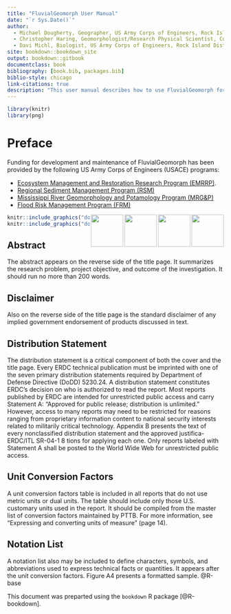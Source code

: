 ```yaml
--- 
title: "FluvialGeomorph User Manual"
date: "`r Sys.Date()`"
author: 
  - Michael Dougherty, Geographer, US Army Corps of Engineers, Rock Island District
  - Christopher Haring, Geomorphologist/Research Physical Scientist, Coastal Hydraulics Laboratory, U.S. Army Corps of Engineers
  - Davi Michl, Biologist, US Army Corps of Engineers, Rock Island District
site: bookdown::bookdown_site
output: bookdown::gitbook
documentclass: book
bibliography: [book.bib, packages.bib]
biblio-style: chicago
link-citations: true
description: "This user manual describes how to use FluvialGeomorph for stream analysis."
---
```


```r
library(knitr)
library(png)
```

# Preface {-}
Funding for development and maintenance of FluvialGeomorph has been provided by the following US Army Corps of Engineers (USACE) programs:

* [Ecosystem Management and Restoration Research Program (EMRRP)](https://emrrp.el.erdc.dren.mil).
* [Regional Sediment Management Program (RSM)](https://rsm.usace.army.mil/)
* [Mississippi River Geomorphology and Potamology Program (MRG&P)](https://www.mvd.usace.army.mil/Missions/Mississippi-River-Science-Technology/MS-River-Geomorphology-Potamology/)
* [Flood Risk Management Program (FRM)](https://www.iwr.usace.army.mil/Missions/Flood-Risk-Management/Flood-Risk-Management-Program/)

<img src="docs/images/FRMP_300.png" height=75 align="right" /><img src="docs/images/MRG&P_300.png" height=75 align="right" /><img src="docs/images/RSMlogo.png" height=75 align="right" /><img src="docs/images/EMRRP_logo_300.png" height=75 align="right" />

```r
knitr::include_graphics("docs/images/HDQLO-03_h120.jpg")
knitr::include_graphics("docs/images/EMRRP_logo_300.png")
```


## Abstract
The abstract appears on the reverse side of the title page. It summarizes
the research problem, project objective, and outcome of the investigation.
It should run no more than 200 words. 


## Disclaimer
Also on the reverse side of the title
page is the standard disclaimer of any implied government endorsement
of products discussed in text. 


## Distribution Statement
The distribution statement is a critical component of both the cover and
the title page. Every ERDC technical publication must be imprinted with
one of the seven primary distribution statements required by Department
of Defense Directive (DoDD) 5230.24. A distribution statement constitutes
ERDC’s decision on who is authorized to read the report. Most reports
published by ERDC are intended for unrestricted public access and carry
Statement A: “Approved for public release; distribution is unlimited.”
However, access to many reports may need to be restricted for reasons
ranging from proprietary information content to national security interests
related to militarily critical technology. Appendix B presents the text
of every nonclassified distribution statement and the approved justifica-
ERDC/ITL SR-04-1 8
tions for applying each one. Only reports labeled with Statement A shall be
posted to the World Wide Web for unrestricted public access. 


## Unit Conversion Factors
A unit conversion factors table is included in all reports that do not use
metric units or dual units. The table should include only those U.S. customary
units used in the report. It should be compiled from the master list
of conversion factors maintained by PTTB. For more information, see
“Expressing and converting units of measure” (page 14). 


## Notation List
A notation list also may be included to define characters, symbols, and abbreviations used to express technical facts or quantities. It appears after
the unit conversion factors. Figure A4 presents a formatted sample. @R-base

This document was preparted using the `bookdown` R package [@R-bookdown]. 